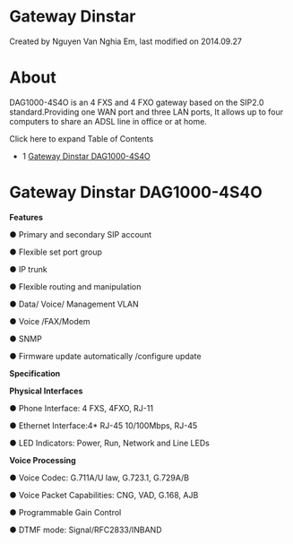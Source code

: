 
# Gateway Dinstar 

 Created by  Nguyen Van Nghia Em, last modified on 2014.09.27

# About

DAG1000-4S4O is an 4 FXS and 4 FXO gateway based on the SIP2.0 standard.Providing one WAN port and three LAN ports, It allows up to four computers to share an ADSL line in office or at home.

Click here to expand Table of Contents

* 1 [Gateway Dinstar DAG1000-4S4O](#gateway-dinstar-dag1000-4s4o)

# Gateway Dinstar DAG1000-4S4O

**Features**

 ● Primary and secondary SIP account

 ● Flexible set port group

 ● IP trunk

 ● Flexible routing and manipulation

 ● Data/ Voice/ Management VLAN

 ● Voice /FAX/Modem

 ● SNMP

 ● Firmware update automatically /configure update

**Specification**

**Physical Interfaces**

 ● Phone Interface: 4 FXS, 4FXO, RJ-11

 ● Ethernet Interface:4\* RJ-45 10/100Mbps, RJ-45

 ● LED Indicators: Power, Run, Network and Line LEDs

**Voice Processing**

 ● Voice Codec: G.711A/U law, G.723.1, G.729A/B

 ● Voice Packet Capabilities: CNG, VAD, G.168, AJB

 ● Programmable Gain Control

 ● DTMF mode: Signal/RFC2833/INBAND


